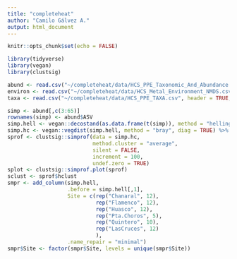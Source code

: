 ```yaml
---
title: "completeheat"
author: "Camilo Gálvez A."
output: html_document
---
```


```r
knitr::opts_chunk$set(echo = FALSE)
```

```r
library(tidyverse)
library(vegan)
library(clustsig)
```

```r
abund <- read.csv("~/completeheat/data/HCS_PPE_Taxonomic_And_Abundance.csv", header = TRUE, sep = ";", dec = ".", skip = 0, row.names = 1)
environ <- read.csv("~/completeheat/data/HCS_Metal_Environment_NMDS.csv", header = TRUE, sep = ";", dec = ".", skip = 0, row.names = 1)
taxa <- read.csv("~/completeheat/data/HCS_PPE_TAXA.csv", header = TRUE, sep = ";", dec = ".", skip = 0, row.names = 1)
```

```r
simp <- abund[,c(3:65)]
rownames(simp) <- abund$ASV
simp.hell <- vegan::decostand(as.data.frame(t(simp)), method = "hellinger")
simp.hc <- vegan::vegdist(simp.hell, method = "bray", diag = TRUE) %>% as.matrix() %>% as.data.frame()
sprof <- clustsig::simprof(data = simp.hc, 
                           method.cluster = "average", 
                           silent = FALSE, 
                           increment = 100, 
                           undef.zero = TRUE)
splot <- clustsig::simprof.plot(sprof)
sclust <- sprof$hclust
smpr <- add_column(simp.hell, 
                   .before = simp.hell[,1], 
                   Site = c(rep("Chanaral", 12), 
                            rep("Flamenco", 12), 
                            rep("Huasco", 12), 
                            rep("Pta.Choros", 5), 
                            rep("Quintero", 10), 
                            rep("LasCruces", 12)
                            ), 
                   .name_repair = "minimal")
smpr$Site <- factor(smpr$Site, levels = unique(smpr$Site))
```

```r

```

